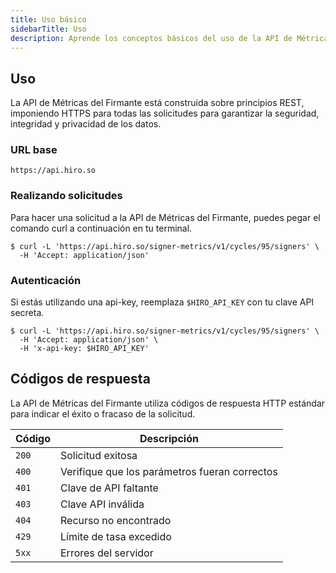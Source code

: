 ```yaml
---
title: Uso básico
sidebarTitle: Uso
description: Aprende los conceptos básicos del uso de la API de Métricas del Firmante.
---
```

## Uso

La API de Métricas del Firmante está construida sobre principios REST, imponiendo HTTPS para todas las solicitudes para garantizar la seguridad, integridad y privacidad de los datos.

### URL base

```console -c
https://api.hiro.so
```

### Realizando solicitudes

Para hacer una solicitud a la API de Métricas del Firmante, puedes pegar el comando curl a continuación en tu terminal.

```terminal
$ curl -L 'https://api.hiro.so/signer-metrics/v1/cycles/95/signers' \
  -H 'Accept: application/json'
```

### Autenticación

Si estás utilizando una api-key, reemplaza `$HIRO_API_KEY` con tu clave API secreta.

```terminal
$ curl -L 'https://api.hiro.so/signer-metrics/v1/cycles/95/signers' \
  -H 'Accept: application/json' \
  -H 'x-api-key: $HIRO_API_KEY'
```

## Códigos de respuesta

La API de Métricas del Firmante utiliza códigos de respuesta HTTP estándar para indicar el éxito o fracaso de la solicitud.

| Código | Descripción |
|--------|-------------|
| `200` | Solicitud exitosa |
| `400` | Verifique que los parámetros fueran correctos |
| `401` | Clave de API faltante |
| `403` | Clave API inválida |
| `404` | Recurso no encontrado |
| `429` | Límite de tasa excedido |
| `5xx` | Errores del servidor |

